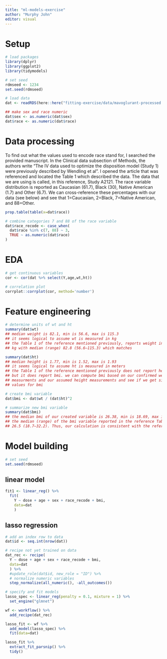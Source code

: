 ```yaml
---
title: "ml-models-exercise"
author: "Murphy John"
editor: visual
---
```


# Setup

```r
# load packages
library(dplyr)
library(ggplot2)
library(tidymodels)
```

```r
# set seed
rdmseed <- 1234
set.seed(rdmseed)
```

```r
# load data 
dat <- readRDS(here::here("fitting-exercise/data/mavoglurant-processed.rds"))

## make sex and race numeric
dat$sex <- as.numeric(dat$sex)
dat$race <- as.numeric(dat$race)
```

# Data processing

To find out what the values used to encode race stand for, I searched the provided manuscript. In the Clinical data subsection of Methods, the authors write "The IV data used to optimize the disposition model (Study 1) were previously described by Wendling et al". I opened the article that was referenced and located the Table 1 which described the data. The data that we are using is called, in this reference, Study A2121. The race variable distribution is reported as Caucasian (61.7), Black (30), Native American (1.7) and Other (6.7). We can cross-reference these percentages with our data (see below) and see that 1=Caucasian, 2=Black, 7=Native American, and 88=Other.

```r
prop.table(table(x=dat$race))
```

```r
# combine categories 7 and 88 of the race variable
dat$race_recode <- case_when(
  dat$race %in% c(7, 88) ~ 3,
  TRUE ~ as.numeric(dat$race)
)
```

# EDA

```r
# get continuous variables
cor <- cor(dat %>% select(Y,age,wt,ht))

# correlation plot
corrplot::corrplot(cor, method='number')
```

# Feature engineering

```r
# determine units of wt and ht
summary(dat$wt)
## median weight is 82.1, min is 56.6, max is 115.3
## it seems logical to assume wt is measured in kg
## the Table 1 of the reference mentioned previously, reports weight in 
## kg with median (range) 82.8 (56.6–115.3) which matches

summary(dat$ht)
## median height is 1.77, min is 1.52, max is 1.93
## it seems logical to assume ht is measured in meters
## the Table 1 of the reference mentioned previously does not report height,
## but it does report bmi. we can compute bmi based on our confirmed weight
## measurments and our assumed height measurements and see if we get similar
## values for bmi

# create bmi variable
dat$bmi <- dat$wt / (dat$ht)^2

# summarize new bmi variable
summary(dat$bmi)
## the median bmi of our created variable is 26.38, min is 18.69, max is 32.21
## the median (range) of the bmi variable reported in the reference Table 1 is
## 26.5 (18.7–32.2). Thus, our calculation is consistent with the reference
```

# Model building

```r
# set seed
set.seed(rdmseed)
```

## linear model

```r
fit1 <- linear_reg() %>%
  fit(
    Y ~ dose + age + sex + race_recode + bmi, 
    data=dat
    )
```

## lasso regression

```r
# add an index row to data
dat$id <- seq.int(nrow(dat))

# recipe not yet trained on data
dat_rec <- recipe(
  Y ~ dose + age + sex + race_recode + bmi,
  data=dat
  ) %>%
  #update_role(dat$id, new_role = "ID") %>%
  # normalize numeric variables
  step_normalize(all_numeric(), -all_outcomes())

# specify and fit models
lasso_spec <- linear_reg(penalty = 0.1, mixture = 1) %>%
  set_engine("glmnet")

wf <- workflow() %>%
  add_recipe(dat_rec) 

lasso_fit <- wf %>%
  add_model(lasso_spec) %>%
  fit(data=dat)

lasso_fit %>%
  extract_fit_parsnip() %>%
  tidy()
```


